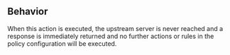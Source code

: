 ## Behavior

When this action is executed, the upstream server is never reached and a 
response is immediately returned and no further actions or rules in the policy 
configuration will be executed.